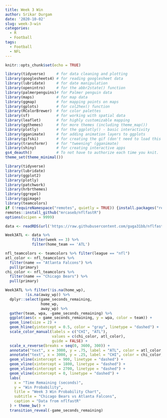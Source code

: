 ```yaml
---
title: Week 3 Win
author: Srikar Durgam
date: '2020-10-02'
slug: week-3-win
categories:
  - R
  - Football
tags:
  - Football
  - NFL
---
```


```r
knitr::opts_chunk$set(echo = TRUE)
```

```r
library(tidyverse)     # for data cleaning and plotting
library(googlesheets4) # for reading googlesheet data
library(lubridate)     # for date manipulation
library(openintro)     # for the abbr2state() function
library(palmerpenguins)# for Palmer penguin data
library(maps)          # for map data
library(ggmap)         # for mapping points on maps
library(gplots)        # for col2hex() function
library(RColorBrewer)  # for color palettes
library(sf)            # for working with spatial data
library(leaflet)       # for highly customizable mapping
library(ggthemes)      # for more themes (including theme_map())
library(plotly)        # for the ggplotly() - basic interactivity
library(gganimate)     # for adding animation layers to ggplots
library(gifski)        # for creating the gif (don't need to load this library every time,but need it installed)
library(transformr)    # for "tweening" (gganimate)
library(shiny)         # for creating interactive apps
gs4_deauth()           # To not have to authorize each time you knit.
theme_set(theme_minimal())

```

```r
library(tidyverse)
library(lubridate)
library(ggplot2)
library(plotly)
library(patchwork) 
library(hrbrthemes)
library(ggrepel)
library(ggimage)
library(teamcolors)
if (!requireNamespace("remotes", quietly = TRUE)) {install.packages("remotes")}
remotes::install_github("mrcaseb/nflfastR")
options(scipen = 9999)
```




```r
data <- readRDS(url('https://raw.githubusercontent.com/guga31bb/nflfastR-data/master/data/play_by_play_2020.rds'))
```

```r
Week3ATL <- data %>% 
            filter(week == 3) %>%
            filter(home_team == 'ATL')
```

```r
nfl_teamcolors <- teamcolors %>% filter(league == "nfl")
atl_color <- nfl_teamcolors %>%
  filter(name == "Atlanta Falcons") %>%
  pull(primary)
chi_color <- nfl_teamcolors %>%
  filter(name == "Chicago Bears") %>%
  pull(primary)
```

```r
Week3ATL %>% filter(!is.na(home_wp),
         !is.na(away_wp)) %>%
  dplyr::select(game_seconds_remaining,
                home_wp,
                away_wp) %>%
  gather(team, wpa, -game_seconds_remaining) %>%
  ggplot(aes(x = game_seconds_remaining, y = wpa, color = team)) +
  geom_line(size = 2) +
  geom_hline(yintercept = 0.5, color = "gray", linetype = "dashed") +
  scale_color_manual(labels = c("CHI", "ATL"),
                     values = c(chi_color, atl_color),
                     guide = FALSE) +
  scale_x_reverse(breaks = seq(0, 3600, 300)) + 
  annotate("text", x = 3000, y = .75, label = "ATL", color = atl_color, size = 8) + 
  annotate("text", x = 3000, y = .25, label = "CHI", color = chi_color, size = 8) +
  geom_vline(xintercept = 900, linetype = "dashed") + 
  geom_vline(xintercept = 1800, linetype = "dashed") + 
  geom_vline(xintercept = 2700, linetype = "dashed") + 
  geom_vline(xintercept = 0, linetype = "dashed") + 
  labs(
    x = "Time Remaining (seconds)",
    y = "Win Probability",
    title = "Week 3 Win Probability Chart",
    subtitle = "Chicago Bears vs Atlanta Falcons",
    caption = "Data from nflfastR"
  ) + theme_bw() + 
  transition_reveal(-game_seconds_remaining)

```
